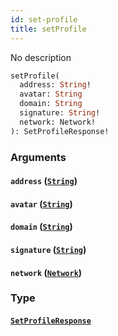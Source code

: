 ```yaml
---
id: set-profile
title: setProfile
---
```



No description

```graphql
setProfile(
  address: String!
  avatar: String
  domain: String
  signature: String!
  network: Network!
): SetProfileResponse!
```


### Arguments

#### `address` ([`String`](/cyberconnect-api/reference/scalars/string))




#### `avatar` ([`String`](/cyberconnect-api/reference/scalars/string))




#### `domain` ([`String`](/cyberconnect-api/reference/scalars/string))




#### `signature` ([`String`](/cyberconnect-api/reference/scalars/string))




#### `network` ([`Network`](/cyberconnect-api/reference/enums/network))




### Type

#### [`SetProfileResponse`](/cyberconnect-api/reference/objects/set-profile-response) 







